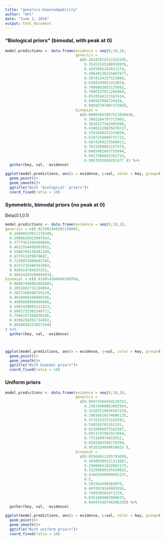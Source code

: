 ```yaml
---
title: "generics-knowledgability"
author: "mht"
date: "June 3, 2016"
output: html_document
---
```


### "Biological priors" (bimodal, with peak at 0)


```r

model.predictions <- data.frame(evidence = seq(0,10,1),
                                generics = 
                                  c(0.28247874321325295,
                                    0.35451555100930976,
                                    0.4255692181911274,
                                    0.49649136325887877,
                                    0.5674134257151008,
                                    0.6384249851413658,
                                    0.7098083055129562,
                                    0.7800337011206964,
                                    0.8520544313187414,
                                    0.948587068729428,
                                    0.9859570780727166),
                                binomial = 
                                  c(0.00004561807521656838,
                                    0.3003204797717665,
                                    0.3816227342995948,
                                    0.45802229835878727,
                                    0.5343449472319859,
                                    0.6107256840731722,
                                    0.6874269233568011,
                                    0.7633300052157479,
                                    0.8403481043755044,
                                    0.9427306842302724,
                                    0.9853593059281477 )) %>%
  gather(key, val, -evidence)

ggplot(model.predictions, aes(x = evidence, y=val, color = key, group=key))+
  geom_point()+
  geom_smooth()+
  ggtitle("With 'biological' priors")+
  coord_fixed(ratio = 10)
```

### Symmetric, bimodal priors (no peak at 0)

Beta(0.1,0.1)

```r
model.predictions <- data.frame(evidence = seq(0,10,1),
generics = c(0.022901446265150005,
  0.14690629911376346,
  0.2900826825807544,
  0.3777461594269849,
  0.4632554495893851,
  0.5500760150381189,
  0.637912439970687,
  0.7258975880683745,
  0.8147235486563084,
  0.930314704635253,
  0.9841424328889403),
binomial = c(0.016914166604260764,
  0.08007496082855085,
  0.2053802731169894,
  0.3037266696759229,
  0.4018069106888166,
  0.4999999999999996,
  0.5981930893111833,
  0.6962733303240772,
  0.7946197268830106,
  0.9199250391714492,
  0.9830858333957394)
) %>%
  gather(key, val, -evidence)



ggplot(model.predictions, aes(x = evidence, y=val, color = key, group=key))+
  geom_point()+
  geom_smooth()+
  ggtitle("With bimodal priors")+
  coord_fixed(ratio = 10)
```

### Uniform priors

```r
model.predictions <- data.frame(evidence = seq(0,10,1),
                                generics = 
                                  c(0.08972564594226332,
                                    0.23634988063082954,
                                    0.32102510650267224,
                                    0.39656416574606135,
                                    0.4715243372192592,
                                    0.546516761261241,
                                    0.6216996075502567,
                                    0.6973737991922044,
                                    0.772160974033552,
                                    0.8502983546276394,
                                    0.9516324609628625 ),
                                binomial = 
                                  c(0.05504651205793699,
                                    0.16489309121313667,
                                    0.25006041832862175,
                                    0.33299808159169825,
                                    0.41663560969692137,
                                    0.5,
                                    0.583364390303079,
                                    0.6670019184083016,
                                    0.749939581671378,
                                    0.8351069087868633,
                                    0.9449534879420629)) %>%
  gather(key, val, -evidence)

ggplot(model.predictions, aes(x = evidence, y=val, color = key, group=key))+
  geom_point()+
  geom_smooth()+
  ggtitle("With uniform priors")+
  coord_fixed(ratio = 10)

```